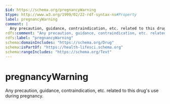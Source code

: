 ```yaml
---
$id: https://schema.org/pregnancyWarning
$type: http://www.w3.org/1999/02/22-rdf-syntax-ns#Property
label: pregnancyWarning
comment: |
  Any precaution, guidance, contraindication, etc. related to this drug's use during pregnancy.
rdfs:comment: "Any precaution, guidance, contraindication, etc. related to this drug's use during pregnancy."
rdfs:label: "pregnancyWarning"
schema:domainIncludes: "https://schema.org/Drug"
schema:isPartOf: "https://health-lifesci.schema.org"
schema:rangeIncludes: "https://schema.org/Text"
---
```


# pregnancyWarning

Any precaution, guidance, contraindication, etc. related to this drug's use during pregnancy.

